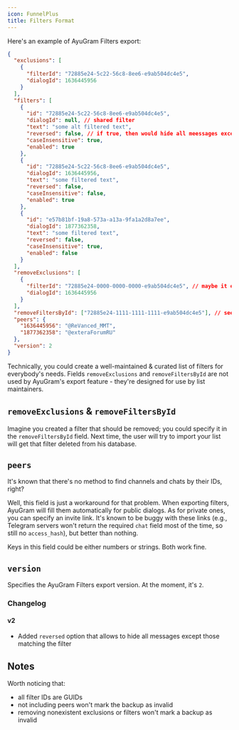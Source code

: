 ```yaml
---
icon: FunnelPlus
title: Filters Format
---
```


Here's an example of AyuGram Filters export:

```json twoslash lineNumbers
{
  "exclusions": [
    {
      "filterId": "72885e24-5c22-56c8-8ee6-e9ab504dc4e5",
      "dialogId": 1636445956
    }
  ],
  "filters": [
    {
      "id": "72885e24-5c22-56c8-8ee6-e9ab504dc4e5",
      "dialogId": null, // shared filter
      "text": "some alt filtered text",
      "reversed": false, // if true, then would hide all meessages except matching ones
      "caseInsensitive": true,
      "enabled": true
    },
    {
      "id": "72885e24-5c22-56c8-8ee6-e9ab504dc4e5",
      "dialogId": 1636445956,
      "text": "some filtered text",
      "reversed": false,
      "caseInsensitive": false,
      "enabled": true
    },
    {
      "id": "e57b81bf-19a8-573a-a13a-9fa1a2d8a7ee",
      "dialogId": 1877362358,
      "text": "some filtered text",
      "reversed": false,
      "caseInsensitive": true,
      "enabled": false
    }
  ],
  "removeExclusions": [
    {
      "filterId": "72885e24-0000-0000-0000-e9ab504dc4e5", // maybe it existed for a while, and then you deleted it
      "dialogId": 1636445956
    }
  ],
  "removeFiltersById": ["72885e24-1111-1111-1111-e9ab504dc4e5"], // see above
  "peers": {
    "1636445956": "@ReVanced_MMT",
    "1877362358": "@exteraForumRU"
  },
  "version": 2
}
```

Technically, you could create a well-maintained & curated list of filters for everybody's needs.
Fields `removeExclusions` and `removeFiltersById` are not used by AyuGram's export feature - they're designed for use by list maintainers.

## `removeExclusions` & `removeFiltersById`

Imagine you created a filter that should be removed; you could specify it in the `removeFiltersById` field. Next time, the user will try to import
your list will get that filter deleted from his database.

## `peers`

It's known that there's no method to find channels and chats by their IDs, right?

Well, this field is just a workaround for that problem. When exporting filters, AyuGram will fill them automatically for public dialogs.
As for private ones, you can specify an invite link.
It's known to be buggy with these links (e.g., Telegram servers won't return the required `chat` field most of the time, so still no `access_hash`), but better than nothing.

Keys in this field could be either numbers or strings. Both work fine.

## `version`

Specifies the AyuGram Filters export version. At the moment, it's `2`.

### Changelog

#### v2

- Added `reversed` option that allows to hide all messages except those matching the filter

## Notes

Worth noticing that:

- all filter IDs are GUIDs
- not including peers won't mark the backup as invalid
- removing nonexistent exclusions or filters won't mark a backup as invalid